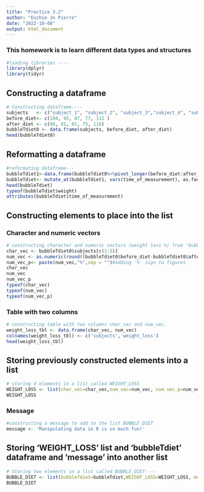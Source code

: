 ```yaml
---
title: "Practice 3.2"
author: "Euchie Jn Pierre"
date: "2022-10-08"
output: html_document
---
```


### This homework is to learn different data types and structures
```r
#loading libraries ----
library(dplyr)
library(tidyr)
```

## **Constructing a dataframe**
```r
# Constructing dataframe----
subjects   <- c("subject_1", "subject_2", "subject_3","subject_4", "subject_5" )
before_diet<- c(104, 95, 87, 77, 112 )
after_diet <- c(96, 91, 81, 75, 118)
bubbleTdiet0 <- data.frame(subjects, before_diet, after_diet)
head(bubbleTdiet0)
```

## **Reformatting a dataframe**
```r
#reformating dataframe---
bubbleTdiet1<-data.frame(bubbleTdiet0%>%pivot_longer(before_diet:after_diet,names_to = "time_of_measurement", values_to = "weight"))
bubbleTdiet<- mutate_at(bubbleTdiet1, vars(time_of_measurement), as.factor)# putting time of measurement column as factor with two levels.
head(bubbleTdiet)
typeof(bubbleTdiet$weight)
attributes(bubbleTdiet$time_of_measurement)
```

## **Constructing elements to place into the list**
### Character and numeric vectors
```r
# constructing character and numeric vectors (weight loss %) from 'bubbleTdiet'----
char_vec <- bubbleTdiet0$subjects[c(1:5)]
num_vec <- as.numeric(round((bubbleTdiet0$before_diet-bubbleTdiet0$after_diet)/bubbleTdiet0$before_diet*100, digits = 0)) # rounding of the decimal points to '0'
num_vec_p<- paste(num_vec,"%",sep = "")#adding '%' sign to figures
char_vec
num_vec
num_vec_p
typeof(char_vec)
typeof(num_vec)
typeof(num_vec_p)
```

### Table with two columns
```r
# constructing table with two columns char_vec and num_vec.
weight_loss_tbl <- data.frame(char_vec, num_vec)
colnames(weight_loss_tbl) <- c('subjects','weight_loss')
head(weight_loss_tbl)
```

## **Storing previously constructed elements into a list**
```r
# storing 4 elements in a list called WEIGHT_LOSS
WEIGHT_LOSS <- list(char_vec=char_vec,num_vec=num_vec, num_vec_p=num_vec_p,weight_loss_tbl=weight_loss_tbl)
WEIGHT_LOSS
```

### Message
```r
#constructing a message to add to the list BUBBLE_DIET 
message <- 'Manipulating data in R is so much fun!'
```


## **Storing 'WEIGHT_LOSS' list and 'bubbleTdiet' dataframe and 'message' into another list**
```r
# Storing two elements in a list called BUBBLE_DIET----
BUBBLE_DIET <- list(bubbleTdiet=bubbleTdiet,WEIGHT_LOSS=WEIGHT_LOSS, message=message)
BUBBLE_DIET
```

